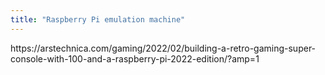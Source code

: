 ```yaml
---
title: "Raspberry Pi emulation machine"
---
```


https://arstechnica.com/gaming/2022/02/building-a-retro-gaming-super-console-with-100-and-a-raspberry-pi-2022-edition/?amp=1
